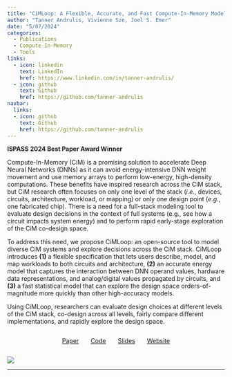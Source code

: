 ---
title: "CiMLoop: A Flexible, Accurate, and Fast Compute-In-Memory Modeling Tool. ISPASS 2024"
author: "Tanner Andrulis, Vivienne Sze, Joel S. Emer"
date: "5/07/2024"
categories:
  - Publications
  - Compute-In-Memory
  - Tools
links:
  - icon: linkedin
    text: LinkedIn
    href: https://www.linkedin.com/in/tanner-andrulis/
  - icon: github
    text: Github
    href: https://github.com/tanner-andrulis
navbar:
  links:
  - icon: github
    text: Github
    href: https://github.com/tanner-andrulis
---

**ISPASS 2024 Best Paper Award Winner**

Compute-In-Memory (CiM) is a promising solution to accelerate Deep Neural
Networks (DNNs) as it can avoid energy-intensive DNN weight movement and use
memory arrays to perform low-energy, high-density computations. These benefits
have inspired research across the CiM stack, but CiM research often focuses on
only one level of the stack (*i.e.*, devices, circuits, architecture, workload,
or mapping) or only one design point (*e.g.*, one fabricated chip). There is a
need for a full-stack modeling tool to evaluate design decisions in the context
of full systems (e.g., see how a circuit impacts system energy) and to perform
rapid early-stage exploration of the CiM co-design space.

To address this need, we propose CiMLoop: an open-source tool to model diverse
CiM systems and explore decisions across the CiM stack. CiMLoop introduces
**(1)** a flexible specification that lets users describe, model, and map
workloads to both circuits and architecture, **(2)** an accurate energy model
that captures the interaction between DNN operand values, hardware data
representations, and analog/digital values propagated by circuits, and **(3)** a
fast statistical model that can explore the design space orders-of-magnitude
more quickly than other high-accuracy models.

Using CiMLoop, researchers can evaluate design choices at different levels of
the CiM stack, co-design across all levels, fairly compare different
implementations, and rapidly explore the design space.

<div style="display: flex; flex-direction: row; align-items: center; justify-content: center;">
[Paper](https://arxiv.org/abs/2405.07259) $~~~~~$ [Code](https://github.com/mit-emze/cimloop) $~~~~~$ [Slides](talk.pdf) $~~~~~$ [Website](https://emze.csail.mit.edu/cimloop)
</div>

![](image.png)

---

